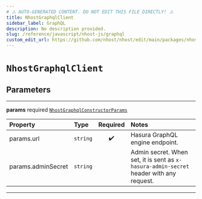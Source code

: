 ```yaml
---
# ⚠️ AUTO-GENERATED CONTENT. DO NOT EDIT THIS FILE DIRECTLY! ⚠️
title: NhostGraphqlClient
sidebar_label: GraphQL
description: No description provided.
slug: /reference/javascript/nhost-js/graphql
custom_edit_url: https://github.com/nhost/nhost/edit/main/packages/nhost-js/src/clients/graphql.ts#L22
---
```


# `NhostGraphqlClient`

## Parameters

---

**<span className="parameter-name">params</span>** <span className="optional-status">required</span> [`NhostGraphqlConstructorParams`](/reference/docgen/javascript/nhost-js/types/nhost-graphql-constructor-params)

| Property                                                                                       | Type     | Required | Notes                                                                                  |
| :--------------------------------------------------------------------------------------------- | :------- | :------: | :------------------------------------------------------------------------------------- |
| <span className="parameter-name"><span className="light-grey">params.</span>url</span>         | `string` |    ✔️    | Hasura GraphQL engine endpoint.                                                        |
| <span className="parameter-name"><span className="light-grey">params.</span>adminSecret</span> | `string` |          | Admin secret. When set, it is sent as `x-hasura-admin-secret` header with any request. |

---
